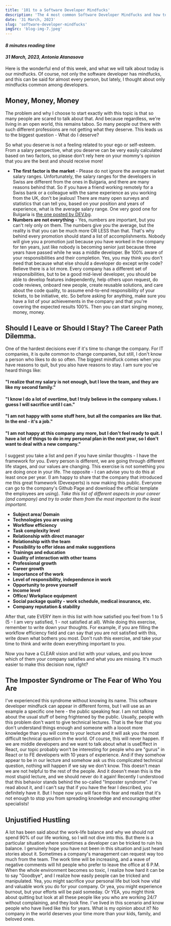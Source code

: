 ```yaml
---
title: '101 to a Software Developer Mindfucks'
description: 'The 4 most common Software Developer Mindfucks and how to go through them'
date: '31 March, 2023'
slug: 'software-developer-mindfucks'
imgSrc: 'blog-img-7.jpeg'
---
```


#### *8 minutes reading time*
#### *31 March, 2023, Antonia Atanasova*

Here is the wonderful end of this week, and what we will talk about today is our mindfucks. Of course, not only the software developer has mindfucks, and this can be said for almost every person, but lately, I thought about only mindfucks common among developers. 

## Money, Money, Money

The problem and why I choose to start exactly with this topic is that so many people are scared to talk about that. And because regardless, we're living in an open world, this remains taboo. So many people out there with such different professions are not getting what they deserve. This leads us to the biggest question - What do I deserve?

So what you deserve is not a feeling related to your ego or self-esteem. From a salary perspective, what you deserve can be very easily calculated based on two factors, so please don't rely here on your mommy's opinion that you are the best and should receive more!
* **The first factor is the market** - Please do not ignore the average market salary ranges. Unfortunately, the salary ranges for the developers in Swiss are different from the ones in Bulgaria, and there are many reasons behind that. So if you have a friend working remotely for a Swiss bank or a colleague with the same experience as you working from the UK, don't be jealous! There are many open surveys and statistics that can tell you, based on your position and years of experience, what is the average salary range. One very good one for Bulgaria is [the one posted by DEV.bg](https://dev.bg/digest/zaplatite-v-it-sektora/).
* **Numbers are not everything** - Yes, numbers are important, but you can't rely only on them. The numbers give you the average, but the reality is that you can be much more OR LESS than that. That's why behind every promotion should stand a list of accomplishments. Nobody will give you a promotion just because you have worked in the company for ten years, just like nobody is becoming senior just because three years have passed while he was a middle developer. Be 100% aware of your responsibilities and their completion. Yes, you may think you don't need that because what else should a developer do except write code? Believe there is a lot more. Every company has a different set of responsibilities, but to be a good mid-level developer, you should be able to develop features independently, help others upon request, do code reviews, onboard new people, create reusable solutions, and care about the code quality, to assume end-to-end responsibility of your tickets, to be initiative, etc. So before asking for anything, make sure you have a list of your achievements in the company and that you're covering the expected results 100%. Then you can start singing money, money, money.

## Should I Leave or Should I Stay? The Career Path Dilemma.

One of the hardest decisions ever if it's time to change the company. For IT companies, it is quite common to change companies, but still, I don't know a person who likes to do so often. The biggest mindfuck comes when you have reasons to quit, but you also have reasons to stay. I am sure you've heard things like: 

#### "I realize that my salary is not enough, but I love the team, and they are like my second family."

#### "I know I do a lot of overtime, but I truly believe in the company values. I guess I will sacrifice until I can."

#### "I am not happy with some stuff here, but all the companies are like that. In the end - it's a job."

#### "I am not happy at this company any more, but I don't feel ready to quit. I have a lot of things to do in my personal plan in the next year, so I don't want to deal with a new company."

I suggest you take a list and pen if you have similar thoughts - I have the framework for you. Every person is different, we are going through different life stages, and our values are changing. This exercise is not something you are doing once in your life. The opposite - I can advise you to do this at least once per year. (I am happy to share that the company that introduced me this great framework (Devexperts) is now making this public. Everyone can go to the company's Github Page and download the official template the employees are using).
*Take this list of different aspects in your career (and company) and try to order them from the most important to the least important.*

* **Subject area/ Domain**
* **Technologies you are using**
* **Workflow efficiency**
* **Task complexity level**
* **Relationship with direct manager**
* **Relationship with the team**
* **Possibility to offer ideas and make suggestions**
* **Trainings and education**
* **Quality of interaction with other teams**
* **Professional growth**
* **Career growth**
* **Importance of the work**
* **Level of responsibility, independence in work**
* **Opportunity to prove yourself**
* **Income level**
* **Office/ Workplace equipment**
* **Social package quality - work schedule, medical insurance, etc.**
* **Company reputation & stability**

After that, rate EVERY item in this list with how satisfied you feel from 1 to 5 (5 - I am very satisfied, 1 - not satisfied at all). While doing this exercise, remember to write down your thoughts. For example, if you are filling the workflow efficiency field and can say that you are not satisfied with this, write down what bothers you most. Don't rush this exercise, and take your time to think and write down everything important to you.

Now you have a CLEAR vision and list with your values, and you know which of them your company satisfies and what you are missing. It's much easier to make this decision now, right?


## The Imposter Syndrome or The Fear of Who You Are

I've experienced this syndrome without knowing its name. This software developer mindfuck can appear in different forms, but I will use as an example a specific one here - the public speaking fear. I am not talking about the usual stuff of being frightened by the public. Usually, people with this problem don't want to give technical lectures. That is the fear that you don't understand things enough and someone with a loooot more knowledge than you will come to your lecture and it will ask you the most difficult technical question in the world. Of course, this will never happen. If we are middle developers and we want to talk about what is useEffect in React, our topic probably won't be interesting for people who are "gurus" in React or to FE developers with 10 years of experience. And if they somehow appear to be in our lecture and somehow ask us this complicated technical question, nothing will happen if we say we don't know. This doesn't mean we are not helpful to the rest of the people. And it doesn't mean this is the most stupid lecture, and we should never do it again! Recently I understood that this behavior stands behind the so-called "Imposter syndrome". I've read about it, and I can't say that if you have the fear I described, you definitely have it. But I hope now you will face this fear and realize that it's not enough to stop you from spreading knowledge and encouraging other specialists!

## Unjustified Hustling

A lot has been said about the work-life balance and why we should not spend 90% of our life working, so I will not dive into this. But there is a particular situation where sometimes a developer can be tricked to ruin his balance. I genuinely hope you have not been in this situation and just heard stories about it. Sometimes a company's management can request way too much from the team. The work time will be increasing, and a wave of negative comments will hit people who prefer to leave the office at 6 P.M. When the whole environment becomes so toxic, I realize how hard it can be to say "Goodbye", and I realize how easily people can be tricked and manipulated. Yea, you might sacrifice your personal life but look how vital and valuable work you do for your company. Or yea, you might experience burnout, but your efforts will be paid someday. Or YEA, you might think about quitting but look at all these people like you who are working 24/7 without complaining, and they look fine. I've lived in this scenario and know people who have lived like this for years. What is my opinion about it? No company in the world deserves your time more than your kids, family, and beloved ones. 